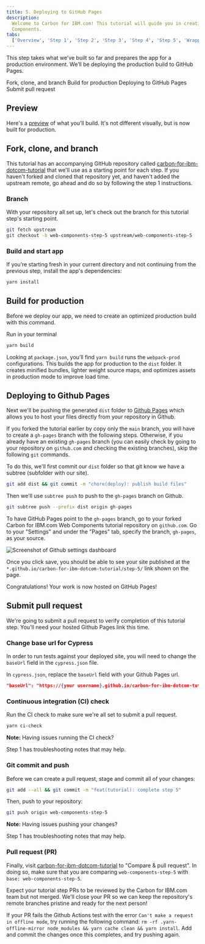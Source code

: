 ```yaml
---
title: 5. Deploying to GitHub Pages
description:
  Welcome to Carbon for IBM.com! This tutorial will guide you in creating an application with Carbon for IBM.com Web
  Components.
tabs:
  ['Overview', 'Step 1', 'Step 2', 'Step 3', 'Step 4', 'Step 5', 'Wrapping up']
---
```



<PageDescription>

This step takes what we’ve built so far and prepares the app for a production environment.
We’ll be deploying the production build to GitHub Pages.

</PageDescription>

<AnchorLinks>

<AnchorLink>Fork, clone, and branch</AnchorLink>
<AnchorLink>Build for production</AnchorLink>
<AnchorLink>Deploying to GitHub Pages</AnchorLink>
<AnchorLink>Submit pull request</AnchorLink>

</AnchorLinks>

## Preview

Here's a [preview](https://carbon-design-system.github.io/carbon-for-ibm-dotcom-tutorial/step-5/) of what you’ll build. It's not different visually, but is now built for production.

<Preview
  height="400"
  title="Carbon for IBM.com tutorial step 5"
  src="https://carbon-design-system.github.io/carbon-for-ibm-dotcom-tutorial/step-5/"
  frameborder="no"
  allowtransparency="true"
  allowfullscreen="true"
  className="bx--iframe bx--iframe--border"
/>

## Fork, clone, and branch

This tutorial has an accompanying GitHub repository called
[carbon-for-ibm-dotcom-tutorial](https://github.com/carbon-design-system/carbon-for-ibm-dotcom-tutorial) that we'll use
as a starting point for each step. If you haven't forked and cloned that repository yet, and haven't added the upstream
remote, go ahead and do so by following the <Link to="/developing/web-components-tutorial">step 1 instructions</Link>.

### Branch

With your repository all set up, let's check out the branch for this tutorial step's starting point.

```bash
git fetch upstream
git checkout -b web-components-step-5 upstream/web-components-step-5
```

### Build and start app

If you’re starting fresh in your current directory and not continuing from the previous step, install the app's dependencies:

```bash
yarn install
```

## Build for production

Before we deploy our app, we need to create an optimized production build with this command.

Run in your terminal

```bash
yarn build
```

Looking at `package.json`, you’ll find `yarn build` runs the `webpack-prod` configurations. This builds the app for production to the `dist` folder.
It creates minified bundles, lighter weight source maps, and optimizes assets in production mode to improve load time.

## Deploying to Github Pages

Next we'll be pushing the generated `dist` folder to [Github Pages](https://docs.github.com/en/pages/getting-started-with-github-pages/about-github-pages)
which allows you to host your files directly from your repository in Github.

If you forked the tutorial earlier by copy only the `main` branch, you will have to create a `gh-pages` branch with the following steps. Otherwise, if you already have an existing `gh-pages` branch (you can easily check by going to your repository on `github.com` and checking the existing branches), skip the following `git` commands.

To do this, we'll first commit our `dist` folder so that git know we have a subtree (subfolder with our site).

```bash
git add dist && git commit -m "chore(deploy): publish build files"
```

Then we'll use `subtree push` to push to the `gh-pages` branch on Github.

```bash
git subtree push --prefix dist origin gh-pages
```

To have GitHub Pages point to the `gh-pages` branch, go to your forked Carbon for IBM.com Web Components tutorial repository on `github.com`. Go to your "Settings" and under the "Pages" tab, specify the branch, `gh-pages`, as your source.

![Screenshot of Github settings dashboard](../../../images/tutorial/deploy-on-github-pages.png)

Once you click save, you should be able to see your site published at the `*.github.io/carbon-for-ibm-dotcom-tutorial/step-5/` link shown on the page.

Congratulations! Your work is now hosted on GitHub Pages!

## Submit pull request

We're going to submit a pull request to verify completion of this tutorial step. You'll need your hosted Github Pages link this time.

### Change base url for Cypress

In order to run tests against your deployed site, you will need to change the `baseUrl` field in the `cypress.json` file.

In `cypress.json`, replace the `baseUrl` field with your Github Pages url.

```json path=crypress.json
"baseUrl": "https://{your username}.github.io/carbon-for-ibm-dotcom-tutorial/step-5",
```

### Continuous integration (CI) check

Run the CI check to make sure we're all set to submit a pull request.

```bash
yarn ci-check
```

<InlineNotification>

**Note:** Having issues running the CI check?

<Link to="/developing/web-components-tutorial/step-1#continuous-integration-(ci)-check">
  Step 1
</Link> has troubleshooting notes that may help.

</InlineNotification>

### Git commit and push

Before we can create a pull request, stage and commit all of your changes:

```bash
git add --all && git commit -m "feat(tutorial): complete step 5"
```

Then, push to your repository:

```bash
git push origin web-components-step-5
```

<InlineNotification>

**Note:** Having issues pushing your changes?

<Link to="/developing/web-components-tutorial/step-1#git-commit-and-push">
  Step 1
</Link> has troubleshooting notes that may help.

</InlineNotification>

### Pull request (PR)

Finally, visit [carbon-for-ibm-dotcom-tutorial](https://github.com/carbon-design-system/carbon-for-ibm-dotcom-tutorial)
to "Compare & pull request". In doing so, make sure that you are comparing `web-components-step-5` with
`base: web-components-step-5`.

Expect your tutorial step PRs to be reviewed by the Carbon for IBM.com team but not merged. We'll close your PR so we
can keep the repository's remote branches pristine and ready for the next person!

If your PR fails the Github Actions test with the error `Can't make a request in offline mode`, try running the
following command: `rm -rf .yarn-offline-mirror node_modules && yarn cache clean && yarn install`. Add and commit the
changes once this completes, and try pushing again.
